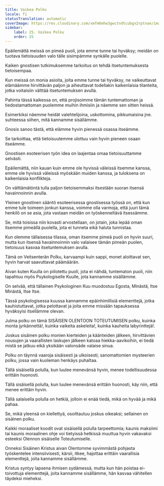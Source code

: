 ```yaml
---
title: Vaikea Polku
locale: fi
statusTranslation: automatic
coverImage: https://res.cloudinary.com/xmfm6mhw3gwctndtcubgx2rptnae/image/upload/v1741354419/small_cover_la_gran_rebelion_28716e29d2.webp
sidebar:
    label: 25. Vaikea Polku
    order: 25
---
```

Epäilemättä meissä on pimeä puoli, jota emme tunne tai hyväksy; meidän on tuotava tietoisuuden valo tälle sisimpämme synkälle puolelle.

Kaiken gnostisen tutkimuksemme tarkoitus on tehdä itsetuntemuksesta tietoisempaa.

Kun meissä on monia asioita, joita emme tunne tai hyväksy, ne vaikeuttavat elämäämme hirvittävän paljon ja aiheuttavat todellakin kaikenlaisia tilanteita, jotka voitaisiin välttää itsetuntemuksen avulla.

Pahinta tässä kaikessa on, että projisoimme tämän tuntemattoman ja tiedostamattoman puolemme muihin ihmisiin ja näemme sen sitten heissä.

Esimerkiksi näemme heidät valehtelijoina, uskottomina, pikkumaisina jne. suhteessa siihen, mitä kannamme sisällämme.

Gnosis sanoo tästä, että elämme hyvin pienessä osassa itseämme.

Se tarkoittaa, että tietoisuutemme ulottuu vain hyvin pieneen osaan itseämme.

Gnostisen esoteerisen työn idea on laajentaa omaa tietoisuuttamme selvästi.

Epäilemättä, niin kauan kuin emme ole hyvissä väleissä itsemme kanssa, emme ole hyvissä väleissä myöskään muiden kanssa, ja tuloksena on kaikenlaisia konflikteja.

On välttämätöntä tulla paljon tietoisemmaksi itsestään suoran itsensä havainnoinnin avulla.

Yleinen gnostinen sääntö esoteerisessa gnostisessa työssä on, että kun emme tule toimeen jonkun kanssa, voimme olla varmoja, että juuri tämä henkilö on se asia, jota vastaan meidän on työskenneltävä itsessämme.

Se, mitä toisissa niin kovasti arvostellaan, on jotain, joka lepää oman itsemme pimeällä puolella, jota ei tunneta eikä haluta tunnistaa.

Kun olemme tällaisessa tilassa, oman itsemme pimeä puoli on hyvin suuri, mutta kun itsensä havainnoinnin valo valaisee tämän pimeän puolen, tietoisuus kasvaa itsetuntemuksen avulla.

Tämä on Veitsenterän Polku, karvaampi kuin sappi, monet aloittavat sen, hyvin harvat saavuttavat päämäärän.

Aivan kuten Kuulla on piilotettu puoli, jota ei nähdä, tuntematon puoli, niin tapahtuu myös Psykologiselle Kuulle, jota kannamme sisällämme.

On selvää, että tällainen Psykologinen Kuu muodostuu Egosta, Minästä, Itse Minästä, Itse Itse.

Tässä psykologisessa kuussa kannamme epäinhimillisiä elementtejä, jotka kauhistuttavat, jotka pelottavat ja joita emme missään tapauksessa hyväksyisi itsellämme olevan.

Julma polku on tämä SISÄISEN OLENTOON TOTEUTUMISEN polku, kuinka monta jyrkännettä!, kuinka vaikeita askeleita!, kuinka kauheita labyrinttejä!.

Joskus sisäinen polku monien kierteiden ja käänteiden jälkeen, hirvittävien nousujen ja vaarallisten laskujen jälkeen katoaa hiekka-aavikoihin, ei tiedä mistä se jatkuu eikä yksikään valonsäde valaise sinua.

Polku on täynnä vaaroja sisäisesti ja ulkoisesti; sanomattomien mysteerien polku, jossa vain kuoleman henkäys puhaltaa.

Tällä sisäisellä polulla, kun luulee menevänsä hyvin, menee todellisuudessa erittäin huonosti.

Tällä sisäisellä polulla, kun luulee menevänsä erittäin huonosti, käy niin, että menee erittäin hyvin.

Tällä salaisella polulla on hetkiä, jolloin ei enää tiedä, mikä on hyvää ja mikä pahaa.

Se, mikä yleensä on kiellettyä, osoittautuu joskus oikeaksi; sellainen on sisäinen polku.

Kaikki moraaliset koodit ovat sisäisellä polulla tarpeettomia; kaunis maksiimi tai kaunis moraalinen ohje voi tietyissä hetkissä muuttua hyvin vakavaksi esteeksi Olennon sisäiselle Toteutumiselle.

Onneksi Sisäinen Kristus aivan Olentomme syvimmästä pohjasta työskentelee intensiivisesti, kärsii, itkee, hajottaa erittäin vaarallisia elementtejä, joita kannamme sisällämme.

Kristus syntyy lapsena ihmisen sydämessä, mutta kun hän poistaa ei-toivottuja elementtejä, joita kannamme sisällämme, hän kasvaa vähitellen täydeksi mieheksi.


